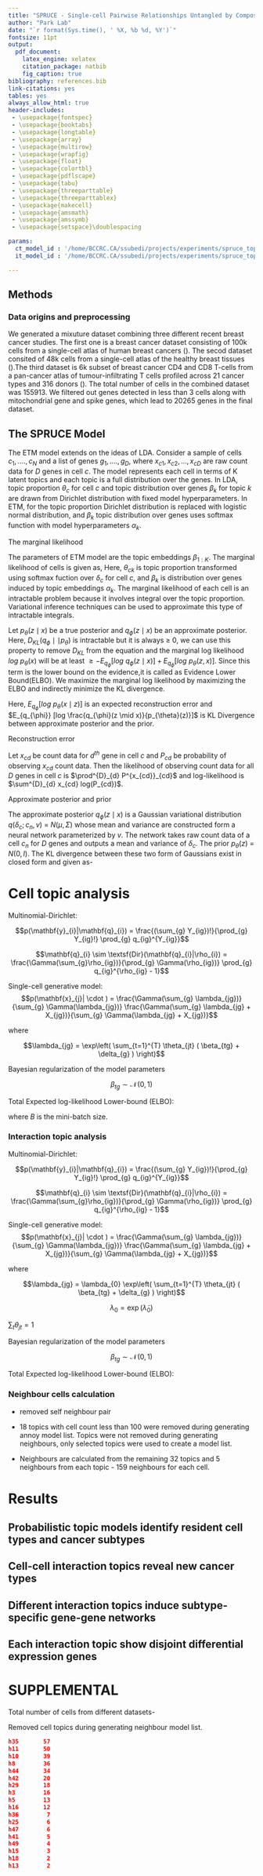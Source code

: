 ```yaml
---
title: "SPRUCE - Single-cell Pairwise Relationships Untangled by Composite ETM"
author: "Park Lab"
date: "`r format(Sys.time(), ' %X, %b %d, %Y')`"
fontsize: 11pt
output:
  pdf_document:
    latex_engine: xelatex
    citation_package: natbib
    fig_caption: true
bibliography: references.bib 
link-citations: yes
tables: yes
always_allow_html: true
header-includes:
 - \usepackage{fontspec}
 - \usepackage{booktabs}
 - \usepackage{longtable}
 - \usepackage{array}
 - \usepackage{multirow}
 - \usepackage{wrapfig}
 - \usepackage{float}
 - \usepackage{colortbl}
 - \usepackage{pdflscape}
 - \usepackage{tabu}
 - \usepackage{threeparttable}
 - \usepackage{threeparttablex}
 - \usepackage{makecell}
 - \usepackage{amsmath}
 - \usepackage{amssymb}
 - \usepackage{setspace}\doublespacing

params:
  ct_model_id : '/home/BCCRC.CA/ssubedi/projects/experiments/spruce_topic/2_cell_topic_v_beta/output/cell_topic/2022061422_ld_50_ep_1000/GSE176078mix_2022061422'
  it_model_id : '/home/BCCRC.CA/ssubedi/projects/experiments/spruce_topic/2_cell_topic_v_beta/output/interaction_topic/20220619/GSE176078mix_2022061422'

---
```


## Methods

### Data origins and preprocessing
We generated a mixuture dataset combining three different recent breast cancer studies. The first one is a breast cancer dataset consisting of 100k cells from a single-cell atlas of human breast cancers (\cite{wu2021single}). The secod dataset consited of 48k cells from a single-cell atlas of the healthy breast tissues (\cite{bhat2021single}).The third dataset is 6k subset of breast cancer CD4 and CD8 T-cells from a pan-cancer atlas of tumour-infiltrating T cells profiled across 21 cancer types and 316 donors (\cite{zheng2021pan}). The total number of cells in the combined dataset was 155913. We filtered out genes detected in less than 3 cells along with mitochondrial gene and spike genes, which lead to 20265 genes in the final dataset. 



## The SPRUCE Model
The ETM model extends on the ideas of LDA. Consider a sample of cells ${c_{1},....,c_{N}}$ and a list of genes ${g_{1},....,g_{D}}$, where ${x_{c1},x_{c2},...,x_{cD}}$ are raw count data for $D$ genes in cell $c$. The model represents each cell in terms of K latent topics and each topic is a full distribution over the genes. In LDA, topic proportion $\theta_{c}$ for cell $c$ and topic distribution over genes $\beta_{k}$ for topic $k$ are drawn from Dirichlet distribution with fixed model hyperparameters. In ETM, for the topic proportion Dirichlet distribution is replaced with logistic normal distribution, and $\beta_{k}$ topic distribution over genes uses softmax function with model hyperparameters $\alpha_{k}$.
\begin{equation}
\begin{split}
\delta_{c} \sim LN(0,I);\theta_{c} = softmax(\delta_{c})\\
\beta_{k} = softmax(\alpha_{k})
\end{split}
\end{equation}



The marginal likelihood 

The parameters of ETM model are the topic embeddings $\beta_{1:K}$. The marginal likelihood of cells is given as,
\begin{equation}
\begin{split}
L(\beta) = \sum_{n} log \ p(c_{n} \mid \beta)\\
p(c_{n} \mid \beta) = \int p(\delta_{c}) \prod_{d} p(x_{cd} \mid \delta_{c},\beta) d\delta_{c}\\
p(x_{cd}\mid \delta_{c}, \beta) = \sum_{k}\theta_{ck}\beta_{k,x_{cd}} \\
\end{split}
\end{equation}
Here, $\theta_{ck}$ is topic proportion transformed using softmax fuction over $\delta_{c}$ for cell $c$, and $\beta_{k}$ is distribution over genes induced by topic embeddings $\alpha_{k}$. The marginal likelihood of each cell is an intractable problem because it involves integral over the topic proportion. Variational inference techniques can be used to approximate this type of intractable integrals. 

Let $p_{\theta}(z \mid x)$ be a true posterior and $q_{\phi}(z \mid x)$ be an approximate posterior.
\begin{equation}
\begin{split}
D_{KL}(q_{\phi}\mid\mid p_{\theta}) & = E_{q_{\phi}}[log  \frac {q_{\phi}(z \mid x)}{p_{\theta}(z \mid x)}]\\
& = E_{q_{\phi}}[log \ {q_{\phi}(z \mid x)}] - E_{q_{\phi}} [log \ {p_{\theta}(z \mid x)}]\\
& = E_{q_{\phi}}[log \ {q_{\phi}(z \mid x)}] - E_{q_{\phi}} [log \ \frac {p_{\theta}(z,x)}{p_{\theta}(x)}]\\
& = E_{q_{\phi}}[log \ {q_{\phi}(z \mid x)}] - E_{q_{\phi}} [log \ {p_{\theta}(z,x)}] + E_{q_{\phi}} [log \ {p_{\theta}(x)}]\\
& = E_{q_{\phi}}[log \ {q_{\phi}(z \mid x)}] - E_{q_{\phi}} [log \ {p_{\theta}(z,x)}] + \int q_{\phi}(z \mid x) log \ {p_{\theta}(x)}dz\\
& = E_{q_{\phi}}[log \ {q_{\phi}(z \mid x)}] - E_{q_{\phi}} [log \ {p_{\theta}(z,x)}] + log \ {p_{\theta}(x)} \int q_{\phi}(z \mid x) dz \\
& = E_{q_{\phi}}[log \ {q_{\phi}(z \mid x)}] - E_{q_{\phi}} [log \ {p_{\theta}(z,x)}] + log \ {p_{\theta}(x)}\\
log \ {p_{\theta}(x)} & = - E_{q_{\phi}}[log \ {q_{\phi}(z \mid x)}] + E_{q_{\phi}} [log \ {p_{\theta}(z,x)}] + D_{KL}(q_{\phi}\mid\mid p_{\theta}) \\
\end{split}
\end{equation}
Here, $D_{KL}(q_{\phi}\mid\mid p_{\theta})$ is intractable but it is always $\geq$ 0, we can use this property to remove $D_{KL}$ from the equation and the marginal log likelihood $log \ {p_{\theta}(x)}$ will be at least $\geq - E_{q_{\phi}}[log \ {q_{\phi}(z \mid x)}] + E_{q_{\phi}} [log \ {p_{\theta}(z,x)}]$. Since this term is the lower bound on the evidence,it is called as Evidence Lower Bound(ELBO). We maximize the marginal log likelihood by maximizing the ELBO and indirectly minimize the KL divergence.

\begin{equation}
\begin{split}
ELBO & = - E_{q_{\phi}}[log \ {q_{\phi}(z \mid x)}] + E_{q_{\phi}} [log \ {p_{\theta}(z,x)}] \\
& = - E_{q_{\phi}}[log \ {q_{\phi}(z \mid x)}] + E_{q_{\phi}} [log \ {p_{\theta}(x \mid z)}] + E_{q_{\phi}} [log \ {p_{\theta}(z)}] \\
& = E_{q_{\phi}} [log \ {p_{\theta}(x \mid z)}]  - E_{q_{\phi}}[log \ {q_{\phi}(z \mid x)}] + E_{q_{\phi}}[log \ {p_{\theta}(z)}] \\
ELBO & = E_{q_{\phi}} [log \ {p_{\theta}(x \mid z)}]  - E_{q_{\phi}} [log \frac{q_{\phi}(z \mid x)}{p_{\theta}(z)}] \\
\end{split}
\end{equation}
Here, $E_{q_{\phi}} [log \ {p_{\theta}(x \mid z)}]$ is an expected reconstruction error 
and $E_{q_{\phi}} [log \frac{q_{\phi}(z \mid x)}{p_{\theta}(z)}]$ is KL Divergence between approximate posterior and the prior.

Reconstruction error

Let $x_{cd}$ be count data for $d^{th}$ gene in cell $c$ 
and $P_{cd}$ be probability of observing $x_{cd}$ count data.
Then the likelihood of observing count data for all $D$ genes 
in cell $c$ is $\prod^{D}_{d} P^{x_{cd}}_{cd}$ and log-likelihood 
is $\sum^{D}_{d} x_{cd} log(P_{cd})$.

Approximate posterior and prior

The approximate posterior $q_{\phi}(z \mid x)$ is a 
Gaussian variational distribution 
$q(\delta_{c};c_{n},v)$ = $N(\mu,\Sigma)$
whose mean and variance are constructed 
form a neural network parameterized by $v$.
The network takes raw count data of a cell 
$c_{n}$ for $D$ genes and outputs a mean and
variance of $\delta_{c}$. The prior $p_{\theta}(z)$ = $N(0,I)$.
The KL divergence between these two form of Gaussians exist in closed form and given as-
\begin{equation}
\begin{split}
D_{KL}(q_{\phi}\mid\mid p_{\theta}) & = E_{q_{\phi}} [log \frac{q_{\phi}(z \mid x)}{p_{\theta}(z)}] \\
& = E_{q_{\phi}}[log \ {q_{\phi}(z \mid x)}] - E_{q_{\phi}} [log \ {p_{\theta}(z)}]\\
& = ....TODO \\
& = 1/2 \sum_{d} (1 + log(\Sigma) - \mu^{2} - \Sigma) \\
\end{split}
\end{equation}


# Cell topic analysis


Multinomial-Dirichlet:


$$p(\mathbf{y}_{i}|\mathbf{q}_{i}) = \frac{(\sum_{g} Y_{ig})!}{\prod_{g} Y_{ig}!} \prod_{g} q_{ig}^{Y_{ig}}$$

$$\mathbf{q}_{i} \sim \textsf{Dir}(\mathbf{q}_{i}|\rho_{i}) = \frac{\Gamma(\sum_{g}\rho_{ig})}{\prod_{g} \Gamma(\rho_{ig})} \prod_{g} q_{ig}^{\rho_{ig} - 1}$$


Single-cell generative model:
$$p(\mathbf{x}_{j}| \cdot ) = 
\frac{\Gamma(\sum_{g} \lambda_{jg})} {\sum_{g} \Gamma(\lambda_{jg})} \frac{\Gamma(\sum_{g} \lambda_{jg} + X_{jg})}{\sum_{g} \Gamma(\lambda_{jg} + X_{jg})}$$

where

$$\lambda_{jg} = \exp\left( \sum_{t=1}^{T} \theta_{jt} ( \beta_{tg} + \delta_{g} ) \right)$$


Bayesian regularization of the model parameters

$$\beta_{tg} \sim \mathcal{N}\!\left(0, 1\right)$$

Total Expected log-likelihood Lower-bound (ELBO):

\begin{eqnarray*}
\frac{J}{n} 
    &=& \frac{1}{n}\sum_{i=1}^{n} \log p(\mathbf{x}_{i}|\theta_{i}(\mathbf{z}_{i}), \beta) \\
	& & + \frac{1}{n}\sum_{i=1}^{n} \sum_{t=1}^{T} D_{\textsf{KL}}\left( q(z_{it}) \| p(z_{it}) \right) \\
	& & + \frac{1}{n}\sum_{t=1}^{T}\sum_{g=1}^{G} D_{\textsf{KL}}\left( q(\beta_{tg}) \| p(\beta_{tg}) \right) \\
	&\approx&
	\frac{1}{B}\sum_{i=1}^{B} \log p(\mathbf{x}_{i}|\theta_{i}(\mathbf{z}_{i}), \beta) \\
	& & + \frac{1}{B}\sum_{i=1}^{B} \sum_{t=1}^{T} D_{\textsf{KL}}\left( q(z_{it}) \| p(z_{it}) \right) \\
	& & + \frac{1}{n}\sum_{t=1}^{T}\sum_{g=1}^{G} D_{\textsf{KL}}\left( q(\beta_{tg}) \| p(\beta_{tg}) \right)
\end{eqnarray*}
where $B$ is the mini-batch size.


\newpage


### Interaction topic analysis


Multinomial-Dirichlet:


$$p(\mathbf{y}_{i}|\mathbf{q}_{i}) = \frac{(\sum_{g} Y_{ig})!}{\prod_{g} Y_{ig}!} \prod_{g} q_{ig}^{Y_{ig}}$$

$$\mathbf{q}_{i} \sim \textsf{Dir}(\mathbf{q}_{i}|\rho_{i}) = \frac{\Gamma(\sum_{g}\rho_{ig})}{\prod_{g} \Gamma(\rho_{ig})} \prod_{g} q_{ig}^{\rho_{ig} - 1}$$


Single-cell generative model:
$$p(\mathbf{x}_{j}| \cdot ) = 
\frac{\Gamma(\sum_{g} \lambda_{jg})} {\sum_{g} \Gamma(\lambda_{jg})} \frac{\Gamma(\sum_{g} \lambda_{jg} + X_{jg})}{\sum_{g} \Gamma(\lambda_{jg} + X_{jg})}$$

where

$$\lambda_{jg} =  \lambda_{0}  \exp\left( \sum_{t=1}^{T} \theta_{jt} ( \beta_{tg} + \delta_{g} ) \right)$$

$$\lambda_{0} = \exp(\tilde{\lambda}_{0})$$


$\sum_{t} \theta_{jt} = 1$ 

Bayesian regularization of the model parameters

$$\beta_{tg} \sim \mathcal{N}\!\left(0, 1\right)$$

Total Expected log-likelihood Lower-bound (ELBO):

\begin{eqnarray*}
\frac{J}{n} 
    &=& \frac{1}{n}\sum_{i=1}^{n} \log p(\mathbf{x}_{i}|\theta_{i}(\mathbf{z}_{i}), \beta) \\
	& & + \frac{1}{n}\sum_{i=1}^{n} \sum_{t=1}^{T} D_{\textsf{KL}}\left( q(z_{it}) \| p(z_{it}) \right) \\
	& & + \frac{1}{n}\sum_{t=1}^{T}\sum_{l=1}^{L} D_{\textsf{KL}}\left( q(\beta_{tl}) \| p(\beta_{tl}) \right) \\
	& & + \frac{1}{n}\sum_{t=1}^{T}\sum_{r=1}^{R} D_{\textsf{KL}}\left( q(\beta_{tr}) \| p(\beta_{tr}) \right) 
\end{eqnarray*}

### Neighbour cells calculation

- removed self neighbour pair 

- 18 topics with cell count less than 100 were removed during generating annoy model list. Topics were not removed during generating neighbours, only selected topics were used to create a model list. 


- Neighbours are calculated from the remaining 32 topics and 5 neighbours from each topic - 159 neighbours for each cell.  
  
\newpage


# Results

## Probabilistic topic models identify resident cell types and cancer subtypes

## Cell-cell interaction topics reveal new cancer types

## Different interaction topics induce subtype-specific gene-gene networks 

## Each interaction topic show disjoint differential expression genes


\newpage

# SUPPLEMENTAL


Total number of cells from different datasets-
\begin{center}
\begin{tabular}{ c c  }
GSE164898    &        48495 \\

T-cells       &       35214 \\
Cancer Epithelial &   24489 \\
Myeloid            &   9675 \\
Endothelial         &  7605 \\
CAFs                &  6573 \\
PVL                 &  5423 \\
Normal Epithelial   &  4355 \\
Plasmablasts        &  3524 \\
B-cells             &  3206 --> 101149 \\

GSE156728-CD4        & 3063 \\
GSE156728-CD8        & 4291 --> 6269
\end{tabular}
\end{center}


Removed cell topics during generating neighbour model list.
```json
h35       57
h11       50
h10       39
h8        36
h44       34
h42       20
h29       18
h3        16
h5        13
h16       12
h36        7
h25        6
h47        6
h41        5
h49        4
h15        3
h18        2
h13        2
```